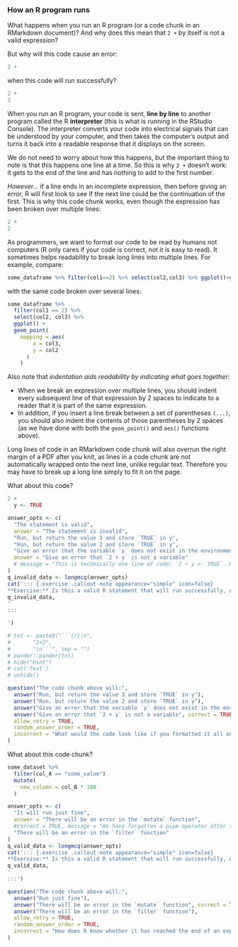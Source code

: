 ### How an R program runs

What happens when you run an R program (or a code chunk in an RMarkdown document)? And why does this mean that `2 +` by itself is not a valid expression?

But why will this code cause an error:

```r
2 +
```

when this code will run successfully?

```r
2 +
2
```

When you run an R program, your code is sent, **line by line** to another program called the R **interpreter** (this is what is running in the RStudio Console). The interpreter converts your code into electrical signals that can be understood by your computer, and then takes the computer's output and turns it back into a readable response that it displays on the screen.

We do not need to worry about how this happens, but the important thing to note is that this happens one line at a time. So this is why `2 +` doesn't work: it gets to the end of the line and has nothing to add to the first number.

*However...* if a line ends in an incomplete expression, then before giving an error, R will first look to see if the next line could be the continuation of the first. This is why this code chunk works, even though the expression has been broken over multiple lines:

```r
2 +
2
```

As programmers, we want to format our code to be read by humans not computers (R only cares if your code is correct, not it is easy to read). It sometimes helps readability to break long lines into multiple lines. For example, compare:

```r
some_dataframe %>% filter(col1==2) %>% select(col2,col3) %>% ggplot()+geom_point(mapping=aes(x=col3,y=col2))
```

with the same code broken over several lines:

```r
some_dataframe %>%
  filter(col1 == 2) %>% 
  select(col2, col3) %>% 
  ggplot() + 
  geom_point(
    mapping = aes(
        x = col3,
        y = col2
      )
    )
```

Also note that *indentation aids readability by indicating what goes together*:

* When we break an expression over multiple lines, you should indent every subsequent line of that expression by 2 spaces to indicate to a reader that it is part of the same expression. 
* In addition, if you insert a line break between a set of parentheses `(...)`, you should also indent the contents of those parentheses by 2 spaces (as we have done with  both the `geom_point()` and `aes()` functions above). 

Long lines of code in an RMarkdown code chunk will also overrun the right margin of a PDF after you knit, as lines in a code chunk are not automatically wrapped onto the next line, unlike regular text. Therefore you may have to break up a long line simply to fit it on the page.

What about this code?

```r
2 + 
  y <- TRUE
```

<!-- Begin book -->

```r
answer_opts <- c(
  "The statement is valid",
  answer = "The statement is invalid",
  "Run, but return the value 3 and store `TRUE` in y",
  "Run, but return the value 2 and store `TRUE` in y",
  "Give an error that the variable `y` does not exist in the environment",
  answer = "Give an error that `2 + y` is not a variable"
  # message = "This is technically one line of code: `2 + y <- TRUE`. However the left-hand side of `<-` must be a variable, but `2 + y` is not a variable, so this will not run"
)
q_invalid_data <- longmcq(answer_opts)
cat('::: {.exercise .callout-note appearance="simple" icon=false}
**Exercise:** Is this a valid R statement that will run successfully, or will it give an error?',
q_invalid_data,
'
:::

')

# txt <- paste0("```{r}\n",
#       "2+2",
#       "\n```", sep = "")
# pander::pander(txt)
# hide("Hint")
# cat('Test')
# unhide()
```

<!-- End book -->


<!-- Begin tutorial -->

```r
question("The code chunk above will:",
  answer("Run, but return the value 3 and store `TRUE` in y"),
  answer("Run, but return the value 2 and store `TRUE` in y"),
  answer("Give an error that the variable `y` does not exist in the environment"),
  answer("Give an error that `2 + y` is not a variable", correct = TRUE, message = "This is technically one line of code: `2 + y <- TRUE`. However the left-hand side of `<-` must be a variable, but `2 + y` is not a variable, so this will"),
  allow_retry = TRUE,
  random_answer_order = TRUE,
  incorrect = "What would the code look like if you formatted it all on a single line?"
)
```

<!-- End tutorial -->

What about this code chunk?

```r
some_dataset %>%
  filter(col_A == "some_value")
  mutate(
    new_column = col_B * 100
  )
```

<!-- Begin book -->

````r
answer_opts <- c(
  "It will run just fine",
  answer = "There will be an error in the `mutate` function",
  #correct = TRUE, message = "We have forgotten a pipe operator after the `filter` function! Therefore, R will evaluate the first two lines, but treat the `mutate` function as a separate expression - however `mutate` never gets a dataset input, which is the required first argument of the function, so it will generate an error."),
  "There will be an error in the `filter` function"
)
q_valid_data <- longmcq(answer_opts)
cat('::: {.exercise .callout-note appearance="simple" icon=false}
**Exercise:** Is this a valid R statement that will run successfully, or will it give an error?',
q_valid_data,
'
:::')
````

<!-- End book -->


<!-- Begin tutorial -->

```r
question("The code chunk above will:",
  answer("Run just fine"),
  answer("There will be an error in the `mutate` function", correct = TRUE, message = "We have forgotten a pipe operator after the `filter` function! Therefore, R will evaluate the first two lines, but treat the `mutate` function as a separate expression - however `mutate` never gets a dataset input, which is the required first argument of the function, so it will generate an error."),
  answer("There will be an error in the `filter` function"),
  allow_retry = TRUE,
  random_answer_order = TRUE,
  incorrect = "How does R know whether it has reached the end of an expression or it should continue to look on the next line?"
)
```

<!-- End tutorial -->

